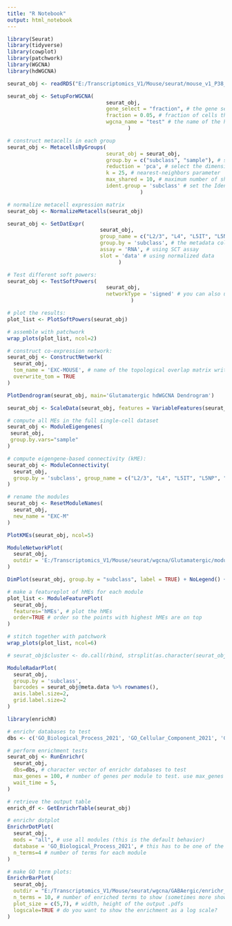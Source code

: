 ```yaml
---
title: "R Notebook"
output: html_notebook
---
```


```r

library(Seurat)
library(tidyverse)
library(cowplot)
library(patchwork)
library(WGCNA)
library(hdWGCNA)

seurat_obj <- readRDS("E:/Transcriptomics_V1/Mouse/seurat/mouse_v1_P38_glutamatergic_processed.rds")

```


```r

seurat_obj <- SetupForWGCNA(
                                seurat_obj,
                                gene_select = "fraction", # the gene selection approach
                                fraction = 0.05, # fraction of cells that a gene needs to be expressed in order to be included
                                wgcna_name = "test" # the name of the hdWGCNA experiment
                                       )

```


```r

# construct metacells in each group
seurat_obj <- MetacellsByGroups(
                                seurat_obj = seurat_obj,
                                group.by = c("subclass", "sample"), # specify the columns in seurat_obj@meta.data to group by
                                reduction = 'pca', # select the dimensionality reduction to perform KNN on
                                k = 25, # nearest-neighbors parameter
                                max_shared = 10, # maximum number of shared cells between two metacells
                                ident.group = 'subclass' # set the Idents of the metacell seurat object
                                           )

# normalize metacell expression matrix
seurat_obj <- NormalizeMetacells(seurat_obj)

```


```r

seurat_obj <- SetDatExpr(
                              seurat_obj,
                              group_name = c("L2/3", "L4", "L5IT", "L5NP", "L5PT", "L6IT", "L6CT"), # the name of the group of interest in the group.by column
                              group.by = 'subclass', # the metadata column containing the cell type info. This same column should have also been used in MetacellsByGroups
                              assay = 'RNA', # using SCT assay
                              slot = 'data' # using normalized data
                                    )

```


```r

# Test different soft powers:
seurat_obj <- TestSoftPowers(
                                seurat_obj,
                                networkType = 'signed' # you can also use "unsigned" or "signed hybrid"
                                        )

# plot the results:
plot_list <- PlotSoftPowers(seurat_obj)

# assemble with patchwork
wrap_plots(plot_list, ncol=2)

```


```r

# construct co-expression network:
seurat_obj <- ConstructNetwork(
  seurat_obj,
  tom_name = 'EXC-MOUSE', # name of the topological overlap matrix written to disk
  overwrite_tom = TRUE
)

```


```r

PlotDendrogram(seurat_obj, main='Glutamatergic hdWGCNA Dendrogram')

```


```r

seurat_obj <- ScaleData(seurat_obj, features = VariableFeatures(seurat_obj))

# compute all MEs in the full single-cell dataset
seurat_obj <- ModuleEigengenes(
 seurat_obj,
 group.by.vars="sample"
)

```


```r

# compute eigengene-based connectivity (kME):
seurat_obj <- ModuleConnectivity(
  seurat_obj,
  group.by = 'subclass', group_name = c("L2/3", "L4", "L5IT", "L5NP", "L5PT", "L6IT", "L6CT")
)

```


```r

# rename the modules
seurat_obj <- ResetModuleNames(
  seurat_obj,
  new_name = "EXC-M"
)

```


```r

PlotKMEs(seurat_obj, ncol=5)

```


```r

ModuleNetworkPlot(
  seurat_obj,
  outdir = 'E:/Transcriptomics_V1/Mouse/seurat/wgcna/Glutamatergic/module_networks'
)

```


```r

DimPlot(seurat_obj, group.by = "subclass", label = TRUE) + NoLegend() + xlim(-18, 15) + ylim(-18, 15) + coord_equal()

```


```r

# make a featureplot of hMEs for each module
plot_list <- ModuleFeaturePlot(
  seurat_obj,
  features='hMEs', # plot the hMEs
  order=TRUE # order so the points with highest hMEs are on top
)

# stitch together with patchwork
wrap_plots(plot_list, ncol=6)

```


```r

# seurat_obj$cluster <- do.call(rbind, strsplit(as.character(seurat_obj$annotation), ' '))[,1]

ModuleRadarPlot(
  seurat_obj,
  group.by = 'subclass',
  barcodes = seurat_obj@meta.data %>% rownames(),
  axis.label.size=2,
  grid.label.size=2
)

```


```r

library(enrichR)

# enrichr databases to test
dbs <- c('GO_Biological_Process_2021', 'GO_Cellular_Component_2021', 'GO_Molecular_Function_2021')

# perform enrichment tests
seurat_obj <- RunEnrichr(
  seurat_obj,
  dbs=dbs, # character vector of enrichr databases to test
  max_genes = 100, # number of genes per module to test. use max_genes = Inf to choose all genes!
  wait_time = 5,
)

# retrieve the output table
enrich_df <- GetEnrichrTable(seurat_obj)

```


```r

# enrichr dotplot
EnrichrDotPlot(
  seurat_obj,
  mods = "all", # use all modules (this is the default behavior)
  database = 'GO_Biological_Process_2021', # this has to be one of the lists we used above!!!
  n_terms=4 # number of terms for each module
)

```


```r

# make GO term plots:
EnrichrBarPlot(
  seurat_obj,
  outdir = "E:/Transcriptomics_V1/Mouse/seurat/wgcna/GABAergic/enrichr_plots", # name of output directory
  n_terms = 10, # number of enriched terms to show (sometimes more show if there are ties!!!)
  plot_size = c(5,7), # width, height of the output .pdfs
  logscale=TRUE # do you want to show the enrichment as a log scale?
)

```

